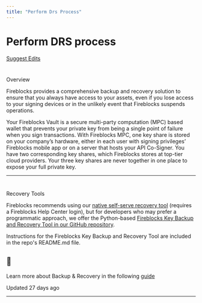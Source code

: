 ```yaml
---
title: "Perform Drs Process"
---
```

  
  # Perform DRS process

[Suggest Edits](/edit/perform-drs-process)

# 

Overview

[](#overview)

Fireblocks provides a comprehensive backup and recovery solution to ensure that you always have access to your assets, even if you lose access to your signing devices or in the unlikely event that Fireblocks suspends operations.

Your Fireblocks Vault is a secure multi-party computation (MPC) based wallet that prevents your private key from being a single point of failure when you sign transactions. With Fireblocks MPC, one key share is stored on your company’s hardware, either in each user with signing privileges’ Fireblocks mobile app or on a server that hosts your API Co-Signer. You have two corresponding key shares, which Fireblocks stores at top-tier cloud providers. Your three key shares are never together in one place to expose your full private key.

  

* * *

  

# 

Recovery Tools

[](#recovery-tools)

Fireblocks recommends using our [native self-serve recovery tool](https://support.fireblocks.io/hc/en-us/articles/12023480536732-Introduction-to-in-house-key-backup-and-recovery) (requires a Fireblocks Help Center login), but for developers who may prefer a programmatic approach, we offer the Python-based [Fireblocks Key Backup and Recovery Tool in our GitHub repository](https://github.com/fireblocks/fireblocks-key-recovery-tool).

Instructions for the Fireblocks Key Backup and Recovery Tool are included in the repo's README.md file.

  
<Info>

## 📘

Learn more about Backup & Recovery in the following [guide](https://support.fireblocks.io/hc/en-us/articles/360012223099-About-Backup-and-Recovery)



</Info>

Updated 27 days ago

* * *